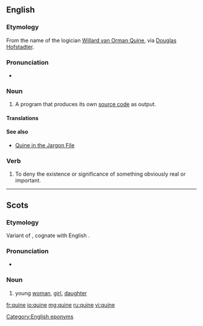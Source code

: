 ==English==
{{wikipedia}}

===Etymology===
From the name of the logician [[w:Willard Van Orman Quine|Willard van Orman Quine]], via [[w:Douglas Hofstadter|Douglas Hofstadter]].

===Pronunciation===
* {{a|US}} {{IPA|/kwaɪn/|lang=en}}

===Noun===
{{en-noun}}

# {{context|computing|lang=en}} A program that produces its own [[source code]] as output.

====Translations====
{{trans-top|program that outputs its own source code}}
{{trans-mid}}
{{trans-bottom}}

====See also====
* [http://www.catb.org/jargon/html/Q/quine.html Quine in the Jargon File]

===Verb===
{{en-verb|quin|es}}

# {{context|philosophy|lang=en}} To deny the existence or significance of something obviously real or important.

[[Category:English eponyms]]

----

==Scots==

===Etymology===
Variant of {{term|quean|lang=sco}}, cognate with English {{term|queen|lang=en}}.

===Pronunciation===
* {{IPA|/kwəin/|lang=sco}}

===Noun===
{{sco-noun}}

# {{context|Doric|lang=sco}} young [[woman]], [[girl]], [[daughter]]

[[fr:quine]]
[[io:quine]]
[[mg:quine]]
[[ru:quine]]
[[vi:quine]]